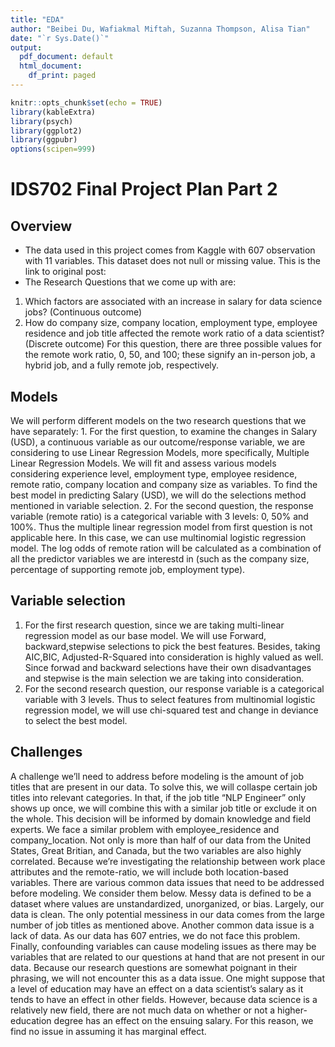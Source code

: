 ```yaml
---
title: "EDA"
author: "Beibei Du, Wafiakmal Miftah, Suzanna Thompson, Alisa Tian"
date: "`r Sys.Date()`"
output: 
  pdf_document: default
  html_document:
    df_print: paged
---
```


```r
knitr::opts_chunk$set(echo = TRUE)
library(kableExtra)
library(psych)
library(ggplot2)
library(ggpubr)
options(scipen=999)
```
# IDS702 Final Project Plan Part 2

## Overview
- The data used in this project comes from Kaggle with 607 observation with 11 variables. This dataset does not null or missing value. This is the link to original post: [\textcolor{blue}{Data Science Job Salaries}](https://www.kaggle.com/datasets/ruchi798/data-science-job-salaries)
- The Research Questions that we come up with are:
1) Which factors are associated with an increase in salary for data science jobs? (Continuous outcome)
2) How do company size, company location, employment type, employee residence and job title affected the remote work ratio of a data scientist? (Discrete outcome) For this question, there are three possible values for the remote work ratio, 0, 50, and 100; these signify an in-person job, a hybrid job, and a fully remote job, respectively. 

## Models
We will perform different models on the two research questions that we have separately:
1. For the first question, to examine the changes in Salary (USD), a continuous variable as our outcome/response variable, we are considering to use Linear Regression Models, more specifically, Multiple Linear Regression Models. We will fit and assess various models considering experience level, employment type, employee residence, remote ratio, company location and company size as variables. To find the best model in predicting Salary (USD), we will do the selections method mentioned in variable selection.
2. For the second question, the response variable (remote ratio) is a categorical variable with 3 levels: 0, 50% and 100%. Thus the multiple linear regression model from first question is not applicable here. In this case, we can use multinomial logistic regression model. The log odds of remote ration will be calculated as a combination of all the predictor variables we are interestd in (such as the company size, percentage of supporting remote job, employment type). 

## Variable selection
1) For the first research question, since we are taking multi-linear regression model as our base model. We will use Forward, backward,stepwise selections to pick the best features. Besides, taking AIC,BIC, Adjusted-R-Squared into consideration is highly valued as well. Since forwad and backward selections have their own disadvantages and stepwise is the main selection we are taking into consideration.
2) For the second research question, our response variable is a categorical variable with 3 levels. Thus to select features from multinomial logistic regression model, we will use chi-squared test and change in deviance to select the best model. 


## Challenges
A challenge we'll need to address before modeling is the amount of job titles that are present in our data. To solve this, we will collaspe certain job titles into relevant categories. In that, if the job title "NLP Engineer" only shows up once, we will combine this with a similar job title or exclude it on the whole. This decision will be informed by domain knowledge and field experts. 
We face a similar problem with employee_residence and company_location. Not only is more than half of our data from the United States, Great Britian, and Canada, but the two variables are also highly correlated. Because we're investigating the relationship between work place attributes and the remote-ratio, we will include both location-based variables. 
There are various common data issues that need to be addressed before modeling. We consider them below. 
Messy data is defined to be a dataset where values are unstandardized, unorganized, or bias. Largely, our data is clean. The only potential messiness in our data comes from the large number of job titles as mentioned above. 
Another common data issue is a lack of data. As our data has 607 entries, we do not face this problem. 
Finally, confounding variables can cause modeling issues as there may be variables that are related to our questions at hand that are not present in our data. Because our research questions are somewhat poignant in their phrasing, we will not encounter this as a data issue. One might suppose that a level of education may have an effect on a data scientist's salary as it tends to have an effect in other fields. However, because data science is a relatively new field, there are not much data on whether or not a higher-education degree has an effect on the ensuing salary. For this reason, we find no issue in assuming it has marginal effect.
